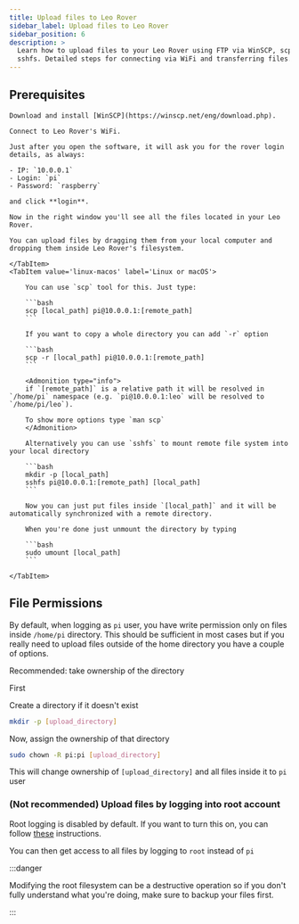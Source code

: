 ```yaml
---
title: Upload files to Leo Rover
sidebar_label: Upload files to Leo Rover
sidebar_position: 6
description: >
  Learn how to upload files to your Leo Rover using FTP via WinSCP, scp, or
  sshfs. Detailed steps for connecting via WiFi and transferring files.
---
```



## Prerequisites

<LinkButton to="ssh" title="Connect via SSH" />

<Tabs groupId='OS'>
    <TabItem value='windows' label='Windows'>

    Download and install [WinSCP](https://winscp.net/eng/download.php).

    Connect to Leo Rover's WiFi.

    Just after you open the software, it will ask you for the rover login details, as always:

    - IP: `10.0.0.1`
    - Login: `pi`
    - Password: `raspberry`

    and click **login**.

    Now in the right window you'll see all the files located in your Leo Rover.

    You can upload files by dragging them from your local computer and dropping them inside Leo Rover's filesystem.

    </TabItem>
    <TabItem value='linux-macos' label='Linux or macOS'>

        You can use `scp` tool for this. Just type:

        ```bash
        scp [local_path] pi@10.0.0.1:[remote_path]
        ```

        If you want to copy a whole directory you can add `-r` option

        ```bash
        scp -r [local_path] pi@10.0.0.1:[remote_path]
        ```

        <Admonition type="info">
        if `[remote_path]` is a relative path it will be resolved in `/home/pi` namespace (e.g. `pi@10.0.0.1:leo` will be resolved to `/home/pi/leo`).

        To show more options type `man scp`
        </Admonition>

        Alternatively you can use `sshfs` to mount remote file system into your local directory

        ```bash
        mkdir -p [local_path]
        sshfs pi@10.0.0.1:[remote_path] [local_path]
        ```

        Now you can just put files inside `[local_path]` and it will be automatically synchronized with a remote directory.

        When you're done just unmount the directory by typing

        ```bash
        sudo umount [local_path]
        ```

    </TabItem>

</Tabs>

## File Permissions

By default, when logging as `pi` user, you have write permission only on files
inside `/home/pi` directory. This should be sufficient in most cases but if you
really need to upload files outside of the home directory you have a couple of
options.

Recommended: take ownership of the directory

First

<LinkButton to="ssh" title="Connect via SSH" />

Create a directory if it doesn't exist

```bash
mkdir -p [upload_directory]
```

Now, assign the ownership of that directory

```bash
sudo chown -R pi:pi [upload_directory]
```

This will change ownership of `[upload_directory]` and all files inside it to
`pi` user

### (Not recommended) Upload files by logging into root account

Root logging is disabled by default. If you want to turn this on, you can follow
[these](https://raspberrypi.stackexchange.com/a/48061) instructions.

You can then get access to all files by logging to `root` instead of `pi`

:::danger

Modifying the root filesystem can be a destructive operation so if you don't
fully understand what you're doing, make sure to backup your files first.

:::
